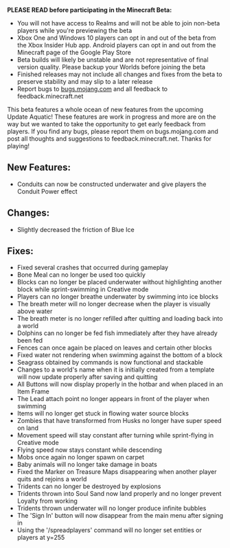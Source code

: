 **PLEASE READ before participating in the Minecraft Beta:**

-   You will not have access to Realms and will not be able to join non-beta players while you're previewing the beta
-   Xbox One and Windows 10 players can opt in and out of the beta from the Xbox Insider Hub app. Android players can opt in and out from the Minecraft page of the Google Play Store
-   Beta builds will likely be unstable and are not representative of final version quality. Please backup your Worlds before joining the beta
-   Finished releases may not include all changes and fixes from the beta to preserve stability and may slip to a later release
-   Report bugs to [bugs.mojang.com](https://bugs.mojang.com) and all feedback to feedback.minecraft.net

  
This beta features a whole ocean of new features from the upcoming Update Aquatic! These features are work in progress and more are on the way but we wanted to take the opportunity to get early feedback from players. If you find any bugs, please report them on bugs.mojang.com and post all thoughts and suggestions to feedback.minecraft.net. Thanks for playing!  
  
  
## **New Features:**

-   Conduits can now be constructed underwater and give players the Conduit Power effect

  
## **Changes:**

-   Slightly decreased the friction of Blue Ice

  
## **Fixes:**

-   Fixed several crashes that occurred during gameplay
-   Bone Meal can no longer be used too quickly
-   Blocks can no longer be placed underwater without highlighting another block while sprint-swimming in Creative mode
-   Players can no longer breathe underwater by swimming into ice blocks
-   The breath meter will no longer decrease when the player is visually above water
-   The breath meter is no longer refilled after quitting and loading back into a world
-   Dolphins can no longer be fed fish immediately after they have already been fed
-   Fences can once again be placed on leaves and certain other blocks
-   Fixed water not rendering when swimming against the bottom of a block
-   Seagrass obtained by commands is now functional and stackable
-   Changes to a world's name when it is initially created from a template will now update properly after saving and quitting
-   All Buttons will now display properly in the hotbar and when placed in an Item Frame
-   The Lead attach point no longer appears in front of the player when swimming
-   Items will no longer get stuck in flowing water source blocks
-   Zombies that have transformed from Husks no longer have super speed on land
-   Movement speed will stay constant after turning while sprint-flying in Creative mode
-   Flying speed now stays constant while descending
-   Mobs once again no longer spawn on carpet
-   Baby animals will no longer take damage in boats
-   Fixed the Marker on Treasure Maps disappearing when another player quits and rejoins a world
-   Tridents can no longer be destroyed by explosions
-   Tridents thrown into Soul Sand now land properly and no longer prevent Loyalty from working
-   Tridents thrown underwater will no longer produce infinite bubbles
-   The 'Sign In' button will now disappear from the main menu after signing in
-   Using the '/spreadplayers' command will no longer set entities or players at y=255